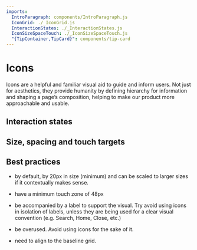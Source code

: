 ```yaml
---
imports:
  IntroParagraph: components/IntroParagraph.js
  IconGrid: ./_IconGrid.js
  InteractionStates: ./_InteractionStates.js
  IconSizeSpaceTouch: ./_IconSizeSpaceTouch.js
  "{TipContainer,TipCard}": components/tip-card
---
```


# Icons

<IntroParagraph>

Icons are a helpful and familiar visual aid to guide and inform users. Not just for aesthetics, they provide humanity by defining hierarchy for information and shaping a page’s composition, helping to make our product more approachable and usable.

</IntroParagraph>

## Interaction states

<InteractionStates dark={false} />

<InteractionStates dark={true} />

## Size, spacing and touch targets

<IconSizeSpaceTouch />

<IconGrid category="Actions" />

<IconGrid category="Informational" />

<IconGrid category="Directional" />

<IconGrid category="Users" />

<IconGrid category="Views" />

<IconGrid category="Surveys" />

<IconGrid category="Sentiment" />

<IconGrid category="Navigational/Effectiveness" />

<IconGrid category="Navigational/Engagement" />

<IconGrid category="Navigational/Global" />

## Best practices

<TipContainer>
<TipCard title="Icons should…" type="tip">

- by default, by 20px in size (minimum) and can be scaled to larger sizes if it contextually makes sense.

- have a minimum touch zone of 48px

- be accompanied by a label to support the visual. Try avoid using icons in isolation of labels, unless they are being used for a clear visual convention (e.g. Search, Home, Close, etc.)

</TipCard>
<TipCard title="Icons should not…" type="warning">

- be overused. Avoid using icons for the sake of it.

- need to align to the baseline grid.

</TipCard>
</TipContainer>

